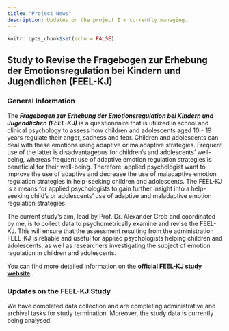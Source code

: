 ```yaml
---
title: "Project News"
description: Updates on the project I'm currently managing.
---
```


```r
knitr::opts_chunk$set(echo = FALSE)
```

Study to Revise the Fragebogen zur Erhebung der Emotionsregulation bei Kindern und Jugendlichen (FEEL-KJ)
---

### General Information



The _**Fragebogen zur Erhebung der Emotionsregulation bei Kindern und Jugendlichen (FEEL-KJ)**_
is a questionnaire that is utilized in school and clinical psychology to assess how children and adolescents aged 10 - 19 years regulate their anger, sadness and fear. Children and adolescents can deal with these emotions using adaptive or maladaptive strategies. Frequent use of the latter is disadvantageous for children's and adolescents' well-being, whereas frequent use of adaptive emotion regulation strategies is beneficial for their well-being. Therefore, applied psychologist want to improve the use of adaptive and decrease the use of maladaptive emotion regulation strategies in help-seeking children and adolescents. The FEEL-KJ is a means for applied psychologists to gain further insight into a help-seeking child's or adolescents' use of adaptive and maladaptive emotion regulation strategies. 


The current study's aim, lead by Prof. Dr. Alexander Grob and coordinated by me, is to collect data to psychometrically examine and revise the FEEL-KJ. This will ensure that the assessment resulting from the administration FEEL-KJ is reliable and useful for applied psychologists helping children and adolescents, as well as researchers investigating the subject of emotion regulation in children and adolescents. 


You can find more detailed information on the **[official FEEL-KJ study website](https://psychologie.unibas.ch/de/fakultaet/abteilungen/entwicklungs-und-persoenlichkeitspsychologie/forschung/feel-kj/)** .







### Updates on the FEEL-KJ Study



We have completed data collection and are completing administrative and archival tasks for 
study termination. Moreover, the study data is currently being analysed. 
